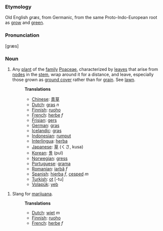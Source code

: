 === Etymology ===
Old English ''græs'', from Germanic, from the same Proto-Indo-European root as [[grow]] and [[green]].

=== Pronunciation ===
[græs]

=== Noun ===
# Any [[plant]] of the [[family]] [[Poaceae]], characterized by [[leaf|leaves]] that arise from [[node]]s in the [[stem]], wrap around it for a distance, and leave, especially those grown as [[ground cover]] rather than for [[grain]]. See [[lawn]].
#:'''Translations'''
#:*[[Chinese]]: [[青草]]
#:*[[Dutch]]: [[gras]] ''n''
#:*[[Finnish]]: [[ruoho]]
#:*[[French]]: [[herbe]] ''f''
#:*[[Frisian]]: [[gers]]
#:*[[German]]: [[gras]]
#:*[[Icelandic]]: [[gras]]
#:*[[Indonesian]]: [[rumput]]
#:*[[Interlingua]]: [[herba]]
#:*[[Japanese]]: [[草]] (くさ, kusa)
#:*[[Korean]]: [[풀]] (pul)
#:*[[Norwegian]]: [[gress]]
#:*[[Portuguese]]: [[grama]]
#:*[[Romanian]]: [[iarbă]] ''f''
#:*[[Spanish]]: [[hierba]] ''f'', [[cesped]] ''m''
#:*[[Turkish]]: [[ot]] [-tu]
#:*[[Volapük]]: [[yeb]]


# Slang for [[marijuana]].
#:'''Translations'''
#:*[[Dutch]]: [[wiet]] ''m''
#:*[[Finnish]]: [[ruoho]]
#:*[[French]]: [[herbe]] ''f''